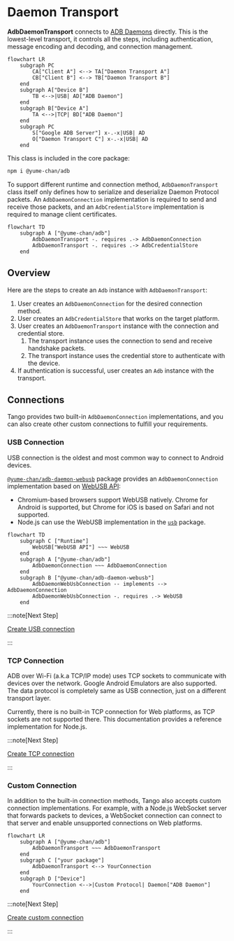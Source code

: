 # Daemon Transport

**AdbDaemonTransport** connects to [ADB Daemons](../index.mdx#adb-daemon) directly. This is the lowest-level transport, it controls all the steps, including authentication, message encoding and decoding, and connection management.

```mermaid
flowchart LR
    subgraph PC
        CA["Client A"] <--> TA["Daemon Transport A"]
        CB["Client B"] <--> TB["Daemon Transport B"]
    end
    subgraph A["Device B"]
        TB <-->|USB| AD["ADB Daemon"]
    end
    subgraph B["Device A"]
        TA <-->|TCP| BD["ADB Daemon"]
    end
    subgraph PC
        S["Google ADB Server"] x-.-x|USB| AD
        O["Daemon Transport C"] x-.-x|USB| AD
    end
```

This class is included in the core package:

```sh npm2yarn
npm i @yume-chan/adb
```

To support different runtime and connection method, `AdbDaemonTransport` class itself only defines how to serialize and deserialize Daemon Protocol packets. An `AdbDaemonConnection` implementation is required to send and receive those packets, and an `AdbCredentialStore` implementation is required to manage client certificates.

```mermaid
flowchart TD
    subgraph A ["@yume-chan/adb"]
        AdbDaemonTransport -. requires .-> AdbDaemonConnection
        AdbDaemonTransport -. requires .-> AdbCredentialStore
    end
```

## Overview

Here are the steps to create an `Adb` instance with `AdbDaemonTransport`:

1. User creates an `AdbDaemonConnection` for the desired connection method.
2. User creates an `AdbCredentialStore` that works on the target platform.
3. User creates an `AdbDaemonTransport` instance with the connection and credential store.
    1. The transport instance uses the connection to send and receive handshake packets.
    2. The transport instance uses the credential store to authenticate with the device.
4. If authentication is successful, user creates an `Adb` instance with the transport.

## Connections

Tango provides two built-in `AdbDaemonConnection` implementations, and you can also create other custom connections to fulfill your requirements.

### USB Connection

USB connection is the oldest and most common way to connect to Android devices.

[`@yume-chan/adb-daemon-webusb`](https://www.npmjs.com/package/@yume-chan/adb-daemon-webusb) package provides an `AdbDaemonConnection` implementation based on [WebUSB API](https://developer.mozilla.org/en-US/docs/Web/API/WebUSB_API):

* Chromium-based browsers support WebUSB natively. Chrome for Android is supported, but Chrome for iOS is based on Safari and not supported.
* Node.js can use the WebUSB implementation in the [`usb`](https://www.npmjs.com/package/usb) package.

```mermaid
flowchart TD
    subgraph C ["Runtime"]
        WebUSB["WebUSB API"] ~~~ WebUSB
    end
    subgraph A ["@yume-chan/adb"]
        AdbDaemonConnection ~~~ AdbDaemonConnection
    end
    subgraph B ["@yume-chan/adb-daemon-webusb"]
        AdbDaemonWebUsbConnection -- implements --> AdbDaemonConnection
        AdbDaemonWebUsbConnection -. requires .-> WebUSB
    end
```

:::note[Next Step]

[Create USB connection](./usb/index.mdx)

:::

### TCP Connection

ADB over Wi-Fi (a.k.a TCP/IP mode) uses TCP sockets to communicate with devices over the network. Google Android Emulators are also supported. The data protocol is completely same as USB connection, just on a different transport layer.

Currently, there is no built-in TCP connection for Web platforms, as TCP sockets are not supported there. This documentation provides a reference implementation for Node.js.

:::note[Next Step]

[Create TCP connection](./tcp/enable.mdx)

:::

### Custom Connection

In addition to the built-in connection methods, Tango also accepts custom connection implementations. For example, with a Node.js WebSocket server that forwards packets to devices, a WebSocket connection can connect to that server and enable unsupported connections on Web platforms.

```mermaid
flowchart LR
    subgraph A ["@yume-chan/adb"]
        AdbDaemonTransport ~~~ AdbDaemonTransport
    end
    subgraph C ["your package"]
        AdbDaemonTransport <--> YourConnection
    end
    subgraph D ["Device"]
        YourConnection <-->|Custom Protocol| Daemon["ADB Daemon"]
    end
```

:::note[Next Step]

[Create custom connection](./custom-connection.mdx)

:::
